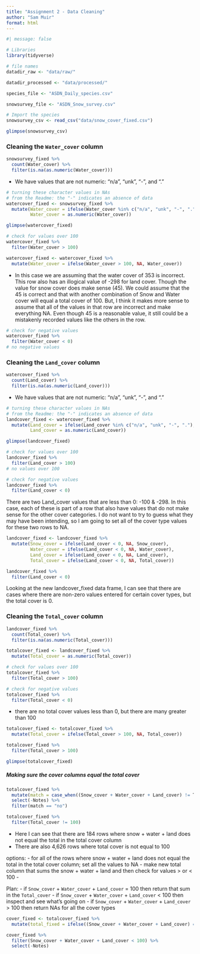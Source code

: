 ```yaml
---
title: "Assignment 2 - Data Cleaning"
author: "Sam Muir"
format: html
---
```


```r
#| message: false  

# Libraries
library(tidyverse)

# file names
datadir_raw <- "data/raw/"

datadir_processed <- "data/processed/"

species_file <- "ASDN_Daily_species.csv"

snowsurvey_file <- "ASDN_Snow_survey.csv"
```

```r
# Import the species
snowsurvey_csv <- read_csv("data/snow_cover_fixed.csv")

glimpse(snowsurvey_csv)
```


### Cleaning the `Water_cover` column
```r
snowsurvey_fixed %>%
  count(Water_cover) %>%
  filter(is.na(as.numeric(Water_cover)))
```
- We have values that are not numeric: "n/a", "unk", "-", and "."

```r
# turning these character values in NAs
# from the Readme: the "-" indicates an absence of data
watercover_fixed <- snowsurvey_fixed %>%
  mutate(Water_cover = ifelse(Water_cover %in% c("n/a", "unk", "-", "."), NA, Water_cover),
         Water_cover = as.numeric(Water_cover))

glimpse(watercover_fixed)
```

```r
# check for values over 100
watercover_fixed %>%
  filter(Water_cover > 100)

watercover_fixed <- watercover_fixed %>%
  mutate(Water_cover = ifelse(Water_cover > 100, NA, Water_cover))
```

- In this case we are assuming that the water cover of 353 is incorrect. This row also has an illogical value of -298 for land cover. Though the value for snow cover does make sense (45). We could assume that the 45 is correct and that with another combination of Snow and Water cover will equal a total cover of 100. But, I think it makes more sense to assume that all of the values in that row are incorrect and make everything NA. Even though 45 is a reasonable value, it still could be a mistakenly recorded values like the others in the row.  

```r
# check for negative values
watercover_fixed %>%
  filter(Water_cover < 0)
# no negative values
```

### Cleaning the `Land_cover` column
```r
watercover_fixed %>%
  count(Land_cover) %>%
  filter(is.na(as.numeric(Land_cover)))
```
- We have values that are not numeric: "n/a", "unk", "-", and "."

```r
# turning these character values in NAs
# from the Readme: the "-" indicates an absence of data
landcover_fixed <- watercover_fixed %>%
  mutate(Land_cover = ifelse(Land_cover %in% c("n/a", "unk", "-", "."), NA, Land_cover),
         Land_cover = as.numeric(Land_cover))

glimpse(landcover_fixed)
```

```r
# check for values over 100
landcover_fixed %>%
  filter(Land_cover > 100)
# no values over 100

# check for negative values
landcover_fixed %>%
  filter(Land_cover < 0)
```
There are two Land_cover values that are less than 0: -100 & -298. In this case, each of these is part of a row that also have values that do not make sense for the other cover categories. I do not want to try to guess what they may have been intending, so I am going to set all of the cover type values for these two rows to NA. 

```r
landcover_fixed <- landcover_fixed %>%
  mutate(Snow_cover = ifelse(Land_cover < 0, NA, Snow_cover),
         Water_cover = ifelse(Land_cover < 0, NA, Water_cover),
         Land_cover = ifelse(Land_cover < 0, NA, Land_cover),
         Total_cover = ifelse(Land_cover < 0, NA, Total_cover))

landcover_fixed %>%
  filter(Land_cover < 0)
```

Looking at the new landcover_fixed data frame, I can see that there are cases where there are non-zero values entered for certain cover types, but the total cover is 0. 

### Cleaning the `Total_cover` column

```r
landcover_fixed %>%
  count(Total_cover) %>%
  filter(is.na(as.numeric(Total_cover)))

totalcover_fixed <- landcover_fixed %>%
  mutate(Total_cover = as.numeric(Total_cover))
```

```r
# check for values over 100
totalcover_fixed %>%
  filter(Total_cover > 100)

# check for negative values
totalcover_fixed %>%
  filter(Total_cover < 0)
```
 - there are no total cover values less than 0, but there are many greater than 100
 
```r
totalcover_fixed <- totalcover_fixed %>%
  mutate(Total_cover = ifelse(Total_cover > 100, NA, Total_cover))

totalcover_fixed %>%
  filter(Total_cover > 100)

glimpse(totalcover_fixed)
```
 
##### Making sure the cover columns equal the total cover

```r
totalcover_fixed %>%
  mutate(match = case_when((Snow_cover + Water_cover + Land_cover) != Total_cover ~ "no")) %>%
  select(-Notes) %>%
  filter(match == "no")

totalcover_fixed %>%
  filter(Total_cover != 100)
```
- Here I can see that there are 184 rows where snow + water + land does not equal the total in the total cover column
- There are also 4,626 rows where total cover is not equal to 100

options:
  - for all of the rows where snow + water + land does not equal the total in the total cover column; set all the values to NA
  - make new total column that sums the snow + water + land and then check for values > or < 100
    - 

Plan:
- if `Snow_cover` + `Water_cover` + `Land_cover` = 100 then return that sum in the `Total_cover`
- if `Snow_cover` + `Water_cover` + `Land_cover` < 100 then inspect and see what's going on
- if `Snow_cover` + `Water_cover` + `Land_cover` > 100 then return NAs for all the cover types

```r
cover_fixed <- totalcover_fixed %>%
  mutate(total_fixed = ifelse((Snow_cover + Water_cover + Land_cover) == 100, (Snow_cover + Water_cover + Land_cover), NA))

cover_fixed %>%
  filter(Snow_cover + Water_cover + Land_cover < 100) %>%
  select(-Notes)
```

